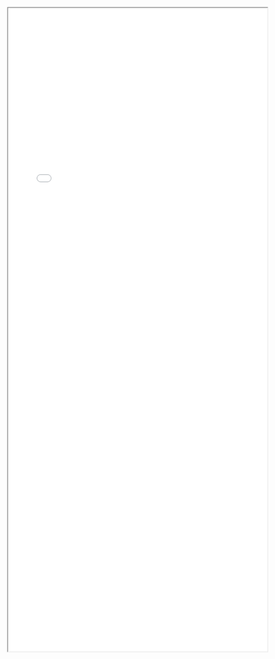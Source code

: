 


```{=html}
<div class="embed-container">
  <iframe src="cv_meng.pdf" style="width: 120%; height: 1500px; style="border: 0.5px"></iframe>
</div>
```